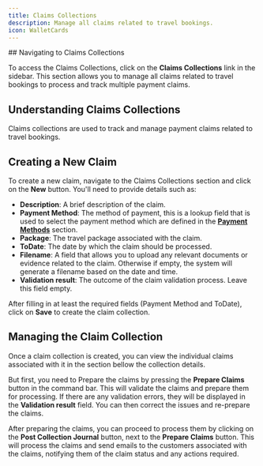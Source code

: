 ```yaml
---
title: Claims Collections
description: Manage all claims related to travel bookings.
icon: WalletCards
---
```



<Steps>
<Step>
## Navigating to Claims Collections

To access the Claims Collections, click on the **Claims Collections** link in the sidebar. This section allows you to manage all claims related to travel bookings to process and track multiple payment claims.

## Understanding Claims Collections

Claims collections are used to track and manage payment claims related to travel bookings.
</Step>
<Step>
## Creating a New Claim

To create a new claim, navigate to the Claims Collections section and click on the **New** button. You'll need to provide details such as:

- **Description**: A brief description of the claim.
- **Payment Method**: The method of payment, this is a lookup field that is used to select the payment method which are defined in the **[Payment Methods](/content/docs/travel-agent/data-management/payment-methods)** section.
- **Package**: The travel package associated with the claim.
- **ToDate**: The date by which the claim should be processed.
- **Filename**: A field that allows you to upload any relevant documents or evidence related to the claim. Otherwise if empty, the system will generate a filename based on the date and time.
- **Validation result**: The outcome of the claim validation process. Leave this field empty.

After filling in at least the required fields (Payment Method and ToDate), click on **Save** to create the claim collection.
</Step>
<Step>
## Managing the Claim Collection

Once a claim collection is created, you can view the individual claims associated with it in the section bellow the collection details.

But first, you need to Prepare the claims by pressing the **Prepare Claims** button in the command bar. This will validate the claims and prepare them for processing. 
If there are any validation errors, they will be displayed in the **Validation result** field. You can then correct the issues and re-prepare the claims.


After preparing the claims, you can proceed to process them by clicking on the **Post Collection Journal** button, next to the **Prepare Claims** button.
This will process the claims and send emails to the customers associated with the claims, notifying them of the claim status and any actions required.


</Step>
</Steps>
